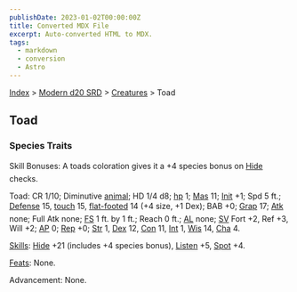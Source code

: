 ```yaml
---
publishDate: 2023-01-02T00:00:00Z
title: Converted MDX File
excerpt: Auto-converted HTML to MDX.
tags:
  - markdown
  - conversion
  - Astro
---
```


[Index](-index) > [Modern d20 SRD](modern-d20-srd-index) > [Creatures](modern-d20-srd-creatures-index) > Toad

## Toad

### Species Traits

Skill Bonuses: A toads coloration gives it a +4 species bonus on [Hide](modern-d20-srd-skills-hide) checks.

Toad: CR 1/10; Diminutive [animal](modern-d20-srd-creature-types-animal); HD 1/4 d8; [hp](modern-d20-srd-combat-hit-points) 1; [Mas](modern-d20-srd-creatures-creature-overview) 11; [Init](modern-d20-srd-combat-initiative) +1; Spd 5 ft.; [Defense](modern-d20-srd-combat-defense) 15, [touch](modern-d20-srd-combat-attack-actions) 15, [flat-footed](modern-d20-srd-combat-surprise) 14 (+4 size, +1 Dex); BAB +0; [Grap](modern-d20-srd-combat-grapple) 17; [Atk](modern-d20-srd-combat-attack-roll) none; Full Atk none; [FS](modern-d20-srd-creatures-creature-overview) 1 ft. by 1 ft.; Reach 0 ft.; [AL](modern-d20-srd-basics-allegiances) none; [SV](modern-d20-srd-basics-saving-throws) Fort +2, Ref +3, Will +2; [AP](modern-d20-srd-creatures-creature-overview) 0; [Rep](modern-d20-srd-creatures-creature-overview) +0; [Str](modern-d20-srd-basics-ability-scores) 1, [Dex](modern-d20-srd-basics-ability-scores) 12, [Con](modern-d20-srd-basics-ability-scores) 11, [Int](modern-d20-srd-basics-ability-scores) 1, [Wis](modern-d20-srd-basics-ability-scores) 14, [Cha](modern-d20-srd-basics-ability-scores) 4.

[Skills](modern-d20-srd-skills-index): [Hide](modern-d20-srd-skills-hide) +21 (includes +4 species bonus), [Listen](modern-d20-srd-skills-listen) +5, [Spot](modern-d20-srd-skills-spot) +4.

[Feats](modern-d20-srd-feats-index): None.

Advancement: None.
